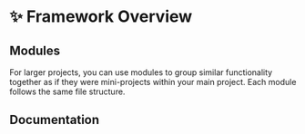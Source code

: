 
# ✨ Framework Overview

## Modules

For larger projects, you can use modules to group similar functionality together as if they were mini-projects within your main project. Each module follows the same file structure.

<CardContainer>
	<Card href="/robojs/modules" title="📦 Modules" description="Stay organized with modules." />
</CardContainer>

## Documentation

<CardContainer>
	<Card href="./config" title="🛠️ Configuration" description="Customize your Robo's behavior and features." />
	<Card href="./flashcore" title="⚡ Flashcore Database" description="Persist data in your Robo with ease." />
	<Card href="./internals" title="👀 Internals" description="Understand how Robo.js works under the hood." />
	<Card href="../robojs/linting" title="💅 Linting" description="Check your code for errors and style." />
	<Card href="../robojs/logger" title="📝 Logger" description="Keep track of what your Robo is doing." />
	<Card href="../robojs/mode" title="🎭 Mode" description="Define profiles for your Robo session." />
	<Card href="../robojs/modules" title="📦 Modules" description="Stay organized with modules." />
	<Card href="../robojs/portal" title="🚪 Portal" description="Access your Robo's features directly." />
	<Card href="../robojs/files" title="📂 Robo File Structure" description="Learn about standard Robo files." />
	<Card href="../robojs/state" title="💾 State Management" description="Pass data around with ease." />
	<Card href="../robojs/typescript" title="📘 TypeScript" description="Write better code with type safety." />
</CardContainer>
